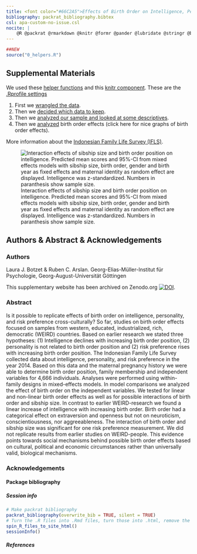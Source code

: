 ```yaml
---
title: <font color="#66C2A5">Effects of Birth Order on Intelligence, Personality, and Risk Preference in an Indonesian Sample</font>
bibliography: packrat_bibliography.bibtex
csl: apa-custom-no-issue.csl
nocite: |
    @R @packrat @rmarkdown @knitr @formr @pander @lubridate @stringr @broom @effects @ggplot2 @tidyr @dplyr @formatR @devtools @haven @GPArotation @psych @lavaan @Hmisc @plyr @apaTables @lme4 @lmerTest @forcats @cowplot @gridExtra
---
```




```r
##NEW
source("0_helpers.R")
```

<div class="row">

<div class="col-md-5">

## Supplemental Materials
We used these [helper functions](0_helpers.html) and 
this [knitr component](_test_outcome.html). These are the [.Rprofile settings](.Rprofile.html)

1. First we [wrangled the data](1_data_import.html).
2. Then we [decided which data to keep](2_inclusion.html).
3. Then we [analyzed our sample and looked at some descriptives](3_sample_analyses.html).
4. Then we [analyzed](4_analyses.html) birth order effects (click here for nice graphs of birth order effects).

More information about the [Indonesian Family Life Survey (IFLS)](http://www.rand.org/labor/FLS/IFLS.html).

</div>

<div class="col-md-6 col-md-offset-1">
![Interaction effects of sibship size and birth order position on intelligence. Predicted mean scores and 95%-CI from mixed effects models with sibship size, birth order, gender and birth year as fixed effects and maternal identity as random effect are displayed. Intelligence was z-standardized. Numbers in paranthesis show sample size.](4_analyses_files/figure-html/unnamed-chunk-51-1.png)
</div>

</div>
<div class="clearfix"></div>

## Authors & Abstract & Acknowledgements {.tabset .tabset-sticky}

### Authors
Laura J. Botzet & Ruben C. Arslan.
Georg-Elias-Müller-Institut für Psychologie, Georg-August-Universität Göttingen

This supplementary website has been archived on Zenodo.org [![DOI]()]().


### Abstract

Is it possible to replicate effects of birth order on intelligence, personality, and risk preference cross-culturally? So far, studies on birth order effects focused on samples from western, educated, industrialized, rich, democratic (WEIRD) countries. Based on earlier research we stated three hypotheses: (1) Intelligence declines with increasing birth order position, (2) personality is not related to birth order position and (2) risk preference rises with increasing birth order position. The Indonesian Family Life Survey collected data about intelligence, personality, and risk preference in the year 2014. Based on this data and the maternal pregnancy history we were able to determine birth order position, family membership and independent variables for 4,666 individuals. Analyses were performed using within-family designs in mixed-effects models. In model comparisons we analyzed the effect of birth order on the independent variables. We tested for linear and non-linear birth order effects as well as for possible interactions of birth order and sibship size. In contrast to earlier WEIRD-research we found a linear increase of intelligence with increasing birth order. Birth order had a categorical effect on extraversion and openness but not on neuroticism, conscientiousness, nor aggreeableness. The interaction of birth order and sibship size was significant for one risk preference measurement. We did not replicate results from earlier studies on WEIRD-people. This evidence points towards social mechanisms behind possible birth order effects based on cultural, political and economic circumstances rather than universally valid, biological mechanisms.

### Acknowledgements {.active}


#### Package bibliography {.tabset .tabset-sticky}

##### Session info
```r
# Make packrat bibliography
packrat_bibliography(overwrite_bib = TRUE, silent = TRUE)
# Turn the .R files into .Rmd files, turn those into .html, remove the .Rmd files
spin_R_files_to_site_html()
sessionInfo()
```

##### References {.active}



